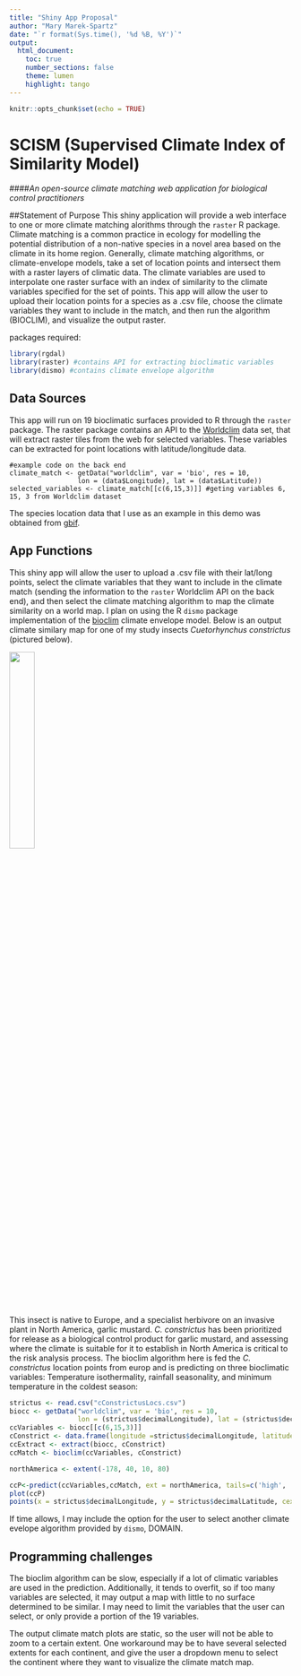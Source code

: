 ```yaml
---
title: "Shiny App Proposal"
author: "Mary Marek-Spartz"
date: "`r format(Sys.time(), '%d %B, %Y')`"
output: 
  html_document:
    toc: true
    number_sections: false
    theme: lumen
    highlight: tango
---
```


```r
knitr::opts_chunk$set(echo = TRUE)
```

# SCISM (Supervised Climate Index of Similarity Model)
####*An open-source climate matching web application for biological control practitioners*

##Statement of Purpose
This shiny application will provide a web interface to one or more climate matching alorithms through the `raster` R package. Climate matching is a common practice in ecology for modelling the potential distribution of a non-native species in a novel area based on the climate in its home region. Generally, climate matching algorithms, or climate-envelope models, take a set of location points and intersect them with a raster layers of climatic data. The climate variables are used to interpolate one raster surface with an index of similarity to the climate variables specified for the set of points. This app will allow the user to upload their location points for a species as a .csv file, choose the climate variables they want to include in the match, and then run the algorithm (BIOCLIM), and visualize the output raster. 

packages required:

```r
library(rgdal)
library(raster) #contains API for extracting bioclimatic variables
library(dismo) #contains climate envelope algorithm
```

## Data Sources

This app will run on 19 bioclimatic surfaces provided to R through the `raster` package. The raster package contains an API to the [Worldclim](http://www.worldclim.org) data set, that will extract raster tiles from the web for selected variables. These variables can be extracted for point locations with latitude/longitude data.

```
#example code on the back end
climate_match <- getData("worldclim", var = 'bio', res = 10, 
                 lon = (data$Longitude), lat = (data$Latitude))
selected_variables <- climate_match[[c(6,15,3)]] #geting variables 6, 15, 3 from Worldclim dataset

```
The species location data that I use as an example in this demo was obtained from [gbif](https://www.gbif.org).

## App Functions
This shiny app will allow the user to upload a .csv file with their lat/long points, select the climate variables that they want to include in the climate match (sending the information to the `raster` Worldclim API on the back end), and then select the climate matching algorithm to map the climate similarity on a world map. I plan on using the R `dismo` package implementation of the [bioclim](https://www.rdocumentation.org/packages/dismo/versions/1.1-4/topics/bioclim) climate envelope model. Below is an output climate similary map for one of my study insects *Cuetorhynchus constrictus* (pictured below). 

<img src="http://s3.amazonaws.com/everystockphoto/fspid/24/86/77/45/weevil-beetle-insects-24867745-o.jpg" width = 30%>

This insect is native to Europe, and a specialist herbivore on an invasive plant in North America, garlic mustard. *C. constrictus* has been prioritized for release as a biological control product for garlic mustard, and assessing where the climate is suitable for it to establish in North America is critical to the risk analysis process. The bioclim algorithm here is fed the *C. constrictus* location points from europ and is predicting on three bioclimatic variables: Temperature isothermality, rainfall seasonality, and minimum temperature in the coldest season:


```r
strictus <- read.csv("cConstrictusLocs.csv")
biocc <- getData("worldclim", var = 'bio', res = 10, 
                 lon = (strictus$decimalLongitude), lat = (strictus$decimalLatitude))
ccVariables <- biocc[[c(6,15,3)]]
cConstrict <- data.frame(longitude =strictus$decimalLongitude, latitude = strictus$decimalLatitude)
ccExtract <- extract(biocc, cConstrict)
ccMatch <- bioclim(ccVariables, cConstrict)

northAmerica <- extent(-178, 40, 10, 80)

ccP<-predict(ccVariables,ccMatch, ext = northAmerica, tails=c('high', 'high', 'both'))
plot(ccP)
points(x = strictus$decimalLongitude, y = strictus$decimalLatitude, cex = .1, pch = 16)

```

If time allows, I may include the option for the user to select another climate evelope algorithm provided by `dismo`, DOMAIN. 

## Programming challenges
The bioclim algorithm can be slow, especially if a lot of climatic variables are used in the prediction. Additionally, it tends to overfit, so if too many variables are selected, it may output a map with little to no surface determined to be similar. I may need to limit the variables that the user can select, or only provide a portion of the 19 variables. 

The output climate match plots are static, so the user will not be able to zoom to a certain extent. One workaround may be to have several selected extents for each continent, and give the user a dropdown menu to select the continent where they want to visualize the climate match map. 

